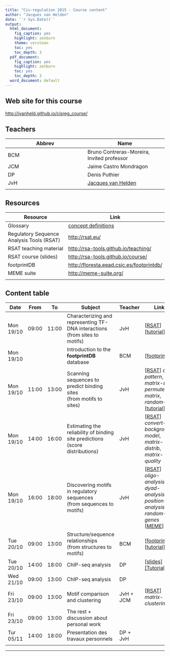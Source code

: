 ```yaml
---
title: "Cis-regulation 2015 - Course content"
author: "Jacques van Helden"
date: '`r Sys.Date()`'
output:
  html_document:
    fig_caption: yes
    highlight: zenburn
    theme: cerulean
    toc: yes
    toc_depth: 3
  pdf_document:
    fig_caption: yes
    highlight: zenburn
    toc: yes
    toc_depth: 3
  word_document: default
---
```



## Web site for this course

[http://jvanheld.github.io/cisreg_course/](http://jvanheld.github.io/cisreg_course/)

## Teachers

| Abbrev | Name  |
|------|------|
| BCM | Bruno Contreras-Moreira, Invited professor |
| JCM | Jaime Castro Mondragon |
| DP |  Denis Puthier |
| JvH | [Jacques van Helden](http://jacques.van-helden.perso.luminy.univ-amu.fr/) |
| | |

## Resources

| Resource | Link |
|----------|-----|
| Glossary | [concept definitions](../html/concepts.html) |
| Regulatory Sequence Analysis Tools (RSAT) | [http://rsat.eu/](http://rsat.eu/) |
| RSAT teaching material | [http://rsa-tools.github.io/teaching/](http://rsa-tools.github.io/teaching/) |
| RSAT course (slides) | [http://rsa-tools.github.io/course/](http://rsa-tools.github.io/course/) |
| footprintDB | [http://floresta.eead.csic.es/footprintdb/](http://floresta.eead.csic.es/footprintdb/) |
| MEME suite| [http://meme-suite.org/](http://meme-suite.org/) |
| | | 

## Content table

| Date | From  | To    | Subject | Teacher | Links  |
|------|-------|-------|---------|----------|--------|
| Mon 19/10 | 09:00 | 11:00 | Characterizing and representing TF-DNA interactions <br>(from sites to motifs) | JvH | [[RSAT](http://rsat.eu/)]<br>[[tutorial](../from_sites_to_matrices/from_sites_to_matrices.html)] |
| Mon 19/10 |  |  | Introduction to the **footprintDB** database | BCM  | [[footprintDB](http://floresta.eead.csic.es/footprintdb/)]|
| Mon 19/10 | 11:00 | 13:00 | Scanning sequences to predict binding sites <br>(from motifs to sites) | JvH  | [[RSAT](http://rsat.eu/)] *dna-pattern*, *matrix-scan*, *permute-matrix*, *random-seq*<br>[[tutorial](../sequence_scanning/promoter_scanning_ecoli.html)] |
| Mon 19/10 | 14:00 | 16:00 | Estimating the reliability of binding site predictions<br>(score distributions) | JvH  | [[RSAT](http://rsat.eu/)] *convert-background-model*, *matrix-distrib*, *matrix-quality* |
| Mon 19/10 | 16:00 | 18:00 | Discovering motifs in regulatory sequences <br>(from sequences to motifs) | JvH  | [[RSAT](http://rsat.eu/)] *oligo-analysis*, *dyad-analysis*, *position-analysis*, *random-genes* <br>[[MEME](http://meme-suite.org/)] |
| Tue 20/10 | 09:00 | 13:00 | Structure/sequence relationships <br>(from structures to motifs) | BCM |[[footprintDB](http://floresta.eead.csic.es/footprintdb/)]<br>[[tutorial](../structure/struct-regulation.html)] |
| Tue 20/10 | 14:00 | 18:00 | ChIP-seq analysis | DP | [[slides]](../chip-seq/slides/chipseq__roscoff2015.pdf) [[Tutorial]](../chip-seq/practical/chip-seq.html)|
| Wed 21/10 | 09:00 | 13:00 | ChIP-seq analysis | DP | |
| Fri 23/10 | 09:00 | 13:00 | Motif comparison and clustering | JvH + JCM | [[RSAT](http://rsat.eu/)] *matrix-clustering* |
| Fri 23/10 | 09:00 | 13:00 | The rest + discussion about personal work |  | |
| Tur 05/11 | 14:00 | 18:00 | Presentation des travaux personnels | DP + JvH | |
| | | | | |

* * * 

<!--
## Concepts

Basic concepts for the analysis of cis-regulatory elements.
Teachers: Bruno Contreras Moreira & Jacques van Helden.


### Topics

1. JvH Introduction to the course
2. Bruno: Transcription factor binding: structure and sequence. **Practical:** opening a connection to structure databases and play with some TF. 

3. JvH: Experimental methods to characterize TFBS (EMSA, footprints, SELEX, ChIP-chip, ChIP-seq, PBA).
4. JvH: Representations of TF binding specificity: from binding sites to mofifs (consensus, IUPAC, PSSM, sequence logos). Practical: **RSAT convert-matrix**


5. Bruno: TF databases: 

      - JASPAR, 
      - TRANSFAC (mainly vertebrate, commercial), 
      - **3D footprints**
      - AthaMap (A. thaliana)
      - RegulonDB (E.coli)
      - HOCOMOCO (Human)
      - footprintDB (compendium)
      - ...

### Practicals

- how to build a matrix from binding sites
- deriving frequencies and logos from count matrices
- deriving frequencies and logos from structures of protein/DNA complexes


## 

## Motif comparison and clustering 

Jaime & Jacques
2h theory + 2h practicals

-->

